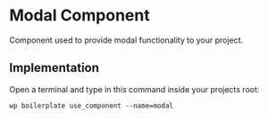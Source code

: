 # Modal Component

Component used to provide modal functionality to your project.

## Implementation

Open a terminal and type in this command inside your projects root:

```shell
wp boilerplate use_component --name=modal
```
